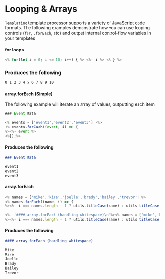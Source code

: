 # Looping & Arrays

`Templating` template processor supports a variety of JavaScript code formats. The following examples demonstrate how you can use looping controls (`for`, `.forEach`, etc) and output internal control-flow variables in your templates

#### for loops

```javascript
<% for(let i = 0; i <= 10; i++) { %> <%- i %> <% } %>
```

### Produces the following

```markdown
0 1 2 3 4 5 6 7 8 9 10
```

#### array.forEach (Simple)

The following example will iterate an array of values, outputting each item

```javascript
### Event Data

<% events = ['event1','event2','event3'] -%>
<% events.forEach((event, i) => {
%><%- event %>
<%});%>
```

#### Produces the following

```markdown
### Event Data

event1
event2
event3
```

#### array.forEach

```javascript
<% names = ['mike','kira','joelle','brady','bailey','trevor'] %>
<% names.forEach((name, i) => {
%><%- i === names.length - 1 ? utils.titleCase(name) : utils.titleCase(name) + '\n' %><%});%>

<%- '#### array.forEach (handling whitespace)\n'%><% names = ['mike','kira','joelle','brady','bailey','trevor'] %><% names.forEach((name, i) => {
%><%- i === names.length - 1 ? utils.titleCase(name) : utils.titleCase(name) + '\n' %><%});%>
```

#### Produces the following

```markdown
#### array.forEach (handling whitespace)

Mike
Kira
Joelle
Brady
Bailey
Trevor
```
